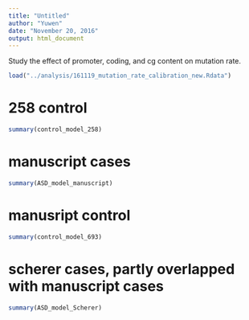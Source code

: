 ```yaml
---
title: "Untitled"
author: "Yuwen"
date: "November 20, 2016"
output: html_document
---
```


Study the effect of promoter, coding, and cg content on mutation rate. 
```r
load("../analysis/161119_mutation_rate_calibration_new.Rdata")
```


# 258 control
```r
summary(control_model_258)
```

# manuscript cases
```r
summary(ASD_model_manuscript)
```

# manusript control
```r
summary(control_model_693)
```

# scherer cases, partly overlapped with manuscript cases
```r
summary(ASD_model_Scherer)
```